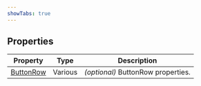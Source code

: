 ```yaml
---
showTabs: true
---
```


## Properties

| Property                                                                          | Type    | Description                        |
| --------------------------------------------------------------------------------- | ------- | ---------------------------------- |
| [ButtonRow](/uilib/extensions/forms/extended-features/Form/ButtonRow/properties/) | Various | _(optional)_ ButtonRow properties. |
